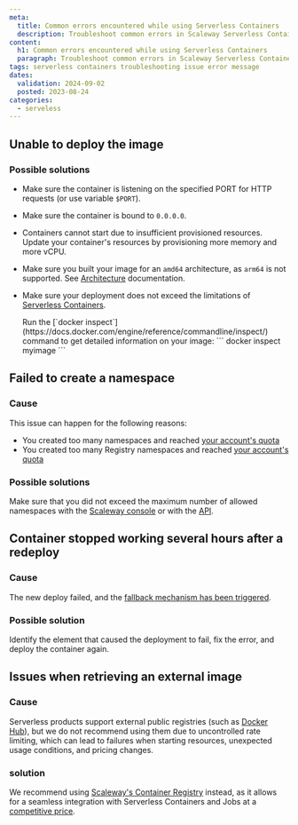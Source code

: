 ```yaml
---
meta:
  title: Common errors encountered while using Serverless Containers
  description: Troubleshoot common errors in Scaleway Serverless Containers.
content:
  h1: Common errors encountered while using Serverless Containers
  paragraph: Troubleshoot common errors in Scaleway Serverless Containers.
tags: serverless containers troubleshooting issue error message
dates:
  validation: 2024-09-02
  posted: 2023-08-24
categories:
  - serveless
---
```


## Unable to deploy the image

### Possible solutions

- Make sure the container is listening on the specified PORT for HTTP requests (or use variable `$PORT`).

- Make sure the container is bound to `0.0.0.0`.

- Containers cannot start due to insufficient provisioned resources. Update your container's resources by provisioning more memory and more vCPU.

- Make sure you built your image for an `amd64` architecture, as `arm64` is not supported. See [Architecture](/serverless/containers/reference-content/containers-limitations/#Architecture) documentation.

- Make sure your deployment does not exceed the limitations of [Serverless Containers](/serverless/containers/reference-content/containers-limitations/).

  <Message type="tip">
    Run the [`docker inspect`](https://docs.docker.com/engine/reference/commandline/inspect/) command to get detailed information on your image:
    ```
    docker inspect myimage
    ```
  </Message>

## Failed to create a namespace

### Cause

This issue can happen for the following reasons:

- You created too many namespaces and reached [your account's quota](/identity-and-access-management/organizations-and-projects/additional-content/organization-quotas/#serverless-containers)
- You created too many Registry namespaces and reached [your account's quota](/identity-and-access-management/organizations-and-projects/additional-content/organization-quotas/#container-registry)

### Possible solutions

Make sure that you did not exceed the maximum number of allowed namespaces with the [Scaleway console](https://console.scaleway.com/) or with the [API](https://www.scaleway.com/en/developers/api/serverless-containers/#path-namespaces-list-all-your-namespaces).

## Container stopped working several hours after a redeploy

### Cause

The new deploy failed, and the [fallback mechanism has been triggered](/serverless/containers/reference-content/containers-limitations/#versioning-and-rollback).

### Possible solution

Identify the element that caused the deployment to fail, fix the error, and deploy the container again.

## Issues when retrieving an external image

### Cause

Serverless products support external public registries (such as [Docker Hub](https://hub.docker.com/)), but we do not recommend using them due to uncontrolled rate limiting, which can lead to failures when starting resources, unexpected usage conditions, and pricing changes.

### solution

We recommend using [Scaleway's Container Registry](/containers/container-registry/) instead, as it allows for a seamless integration with Serverless Containers and Jobs at a [competitive price](/faq/containerregistry/#how-am-i-billed-for-scaleway-container-registry).